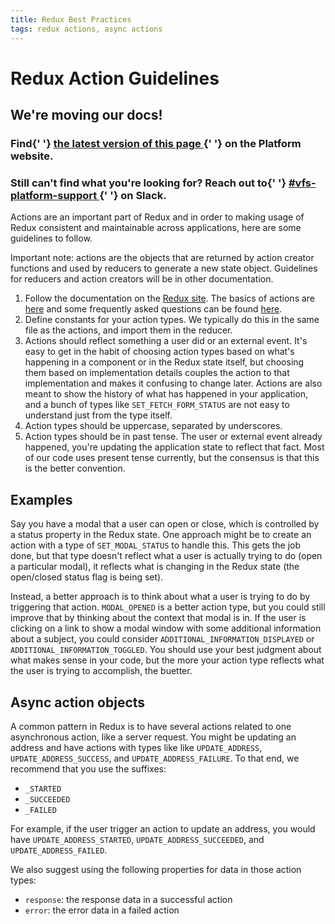 ```yaml
---
title: Redux Best Practices
tags: redux actions, async actions
---
```


# Redux Action Guidelines

<div class="deprecation-message">
  <h2>We're moving our docs!</h2>
  <h3>
    Find{' '}
    <a href="https://depo-platform-documentation.scrollhelp.site/developer-docs/Redux-Action-Guidelines.1844379649.html">
      the latest version of this page
    </a>{' '}
    on the Platform website.
  </h3>
  <h3>
    Still can't find what you're looking for? Reach out to{' '}
    <a href="https://dsva.slack.com/archives/CBU0KDSB1">
      #vfs-platform-support
    </a>{' '}
    on Slack.
  </h3>
</div>

Actions are an important part of Redux and in order to making usage of Redux consistent and maintainable across applications, here are some guidelines to follow.

Important note: actions are the objects that are returned by action creator functions and used by reducers to generate a new state object. Guidelines for reducers and action creators will be in other documentation.

1. Follow the documentation on the [Redux site](https://redux.js.org). The basics of actions are [here](https://redux.js.org/basics/actions) and some frequently asked questions can be found [here](https://redux.js.org/faq/actions).
2. Define constants for your action types. We typically do this in the same file as the actions, and import them in the reducer.
3. Actions should reflect something a user did or an external event. It's easy to get in the habit of choosing action types based on what's happening in a component or in the Redux state itself, but choosing them based on implementation details couples the action to that implementation and makes it confusing to change later. Actions are also meant to show the history of what has happened in your application, and a bunch of types like `SET_FETCH_FORM_STATUS` are not easy to understand just from the type itself.
4. Action types should be uppercase, separated by underscores.
5. Action types should be in past tense. The user or external event already happened, you're updating the application state to reflect that fact. Most of our code uses present tense currently, but the consensus is that this is the better convention.

## Examples

Say you have a modal that a user can open or close, which is controlled by a status property in the Redux state. One approach might be to create an action with a type of `SET_MODAL_STATUS` to handle this. This gets the job done, but that type doesn't reflect what a user is actually trying to do (open a particular modal), it reflects what is changing in the Redux state (the open/closed status flag is being set).

Instead, a better approach is to think about what a user is trying to do by triggering that action. `MODAL_OPENED` is a better action type, but you could still improve that by thinking about the context that modal is in. If the user is clicking on a link to show a modal window with some additional information about a subject, you could consider `ADDITIONAL_INFORMATION_DISPLAYED` or `ADDITIONAL_INFORMATION_TOGGLED`. You should use your best judgment about what makes sense in your code, but the more your action type reflects what the user is trying to accomplish, the buetter.

## Async action objects

A common pattern in Redux is to have several actions related to one asynchronous action, like a server request. You might be updating an address and have actions with types like like `UPDATE_ADDRESS`, `UPDATE_ADDRESS_SUCCESS`, and `UPDATE_ADDRESS_FAILURE`. To that end, we recommend that you use the suffixes:

- `_STARTED`
- `_SUCCEEDED`
- `_FAILED`

For example, if the user trigger an action to update an address, you would have `UPDATE_ADDRESS_STARTED`, `UPDATE_ADDRESS_SUCCEEDED`, and `UPDATE_ADDRESS_FAILED`.

We also suggest using the following properties for data in those action types:

- `response`: the response data in a successful action
- `error`: the error data in a failed action

